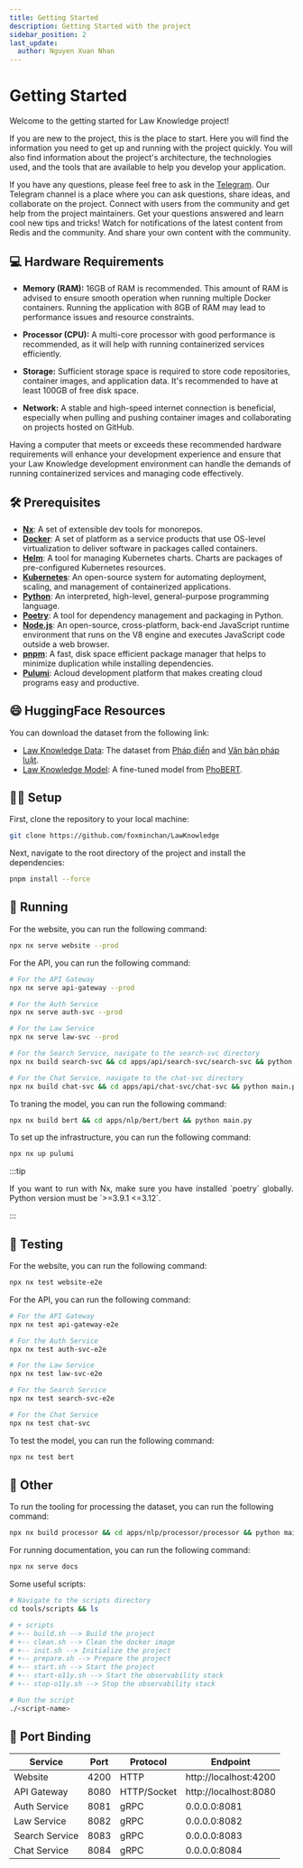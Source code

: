 ```yaml
---
title: Getting Started
description: Getting Started with the project
sidebar_position: 2
last_update:
  author: Nguyen Xuan Nhan
---
```


# Getting Started

<p align="justify">

Welcome to the getting started for Law Knowledge project!

If you are new to the project, this is the place to start. Here you will find the information you need to get up and running with the project quickly. You will also find information about the project's architecture, the technologies used, and the tools that are available to help you develop your application.

If you have any questions, please feel free to ask in the [Telegram](https://t.me/+bz74heXQgBwwOWRl). Our Telegram channel is a place where you can ask questions, share ideas, and collaborate on the project. Connect with users from the community and get help from the project maintainers. Get your questions answered and learn cool new tips and tricks! Watch for notifications of the latest content from Redis and the community. And share your own content with the community.

</p>

## 💻 Hardware Requirements

<p align="justify">

- **Memory (RAM):** 16GB of RAM is recommended. This amount of RAM is advised to ensure smooth operation when running multiple Docker containers. Running the application with 8GB of RAM may lead to performance issues and resource constraints.

- **Processor (CPU):** A multi-core processor with good performance is recommended, as it will help with running containerized services efficiently.

- **Storage:** Sufficient storage space is required to store code repositories, container images, and application data. It's recommended to have at least 100GB of free disk space.

- **Network:** A stable and high-speed internet connection is beneficial, especially when pulling and pushing container images and collaborating on projects hosted on GitHub.

Having a computer that meets or exceeds these recommended hardware requirements will enhance your development experience and ensure that your Law Knowledge development environment can handle the demands of running containerized services and managing code effectively.

</p>

## 🛠️ Prerequisites

<p align="justify">

- [**Nx**](https://nx.dev/): A set of extensible dev tools for monorepos.
- [**Docker**](https://www.docker.com/): A set of platform as a service products that use OS-level virtualization to deliver software in packages called containers.
- [**Helm**](https://helm.sh/): A tool for managing Kubernetes charts. Charts are packages of pre-configured Kubernetes resources.
- [**Kubernetes**](https://kubernetes.io/): An open-source system for automating deployment, scaling, and management of containerized applications.
- [**Python**](https://www.python.org/): An interpreted, high-level, general-purpose programming language.
- [**Poetry**](https://python-poetry.org/): A tool for dependency management and packaging in Python.
- [**Node.js**](https://nodejs.org/): An open-source, cross-platform, back-end JavaScript runtime environment that runs on the V8 engine and executes JavaScript code outside a web browser.
- [**pnpm**](https://pnpm.io/): A fast, disk space efficient package manager that helps to minimize duplication while installing dependencies.
- [**Pulumi**](https://www.pulumi.com/): Acloud development platform that makes creating cloud programs easy and productive.
</p>

## 😄 HuggingFace Resources

<p align="justify">

You can download the dataset from the following link:

- [Law Knowledge Data](https://huggingface.co/datasets/foxminchan/law-knowledge): The dataset from [Pháp điển](https://phapdien.gov.vn/) and [Văn bản pháp luật](https://vanbanphapluat.co/).
- [Law Knowledge Model](https://huggingface.co/foxminchan/law-knowledge): A fine-tuned model from [PhoBERT](https://huggingface.co/phobert-base-v2).

</p>

## 🧑‍💻 Setup

First, clone the repository to your local machine:

```bash
git clone https://github.com/foxminchan/LawKnowledge
```

Next, navigate to the root directory of the project and install the dependencies:

```bash
pnpm install --force
```

## 🚀 Running

For the website, you can run the following command:

```bash
npx nx serve website --prod
```

For the API, you can run the following command:

```bash
# For the API Gateway
npx nx serve api-gateway --prod

# For the Auth Service
npx nx serve auth-svc --prod

# For the Law Service
npx nx serve law-svc --prod

# For the Search Service, navigate to the search-svc directory
npx nx build search-svc && cd apps/api/search-svc/search-svc && python main.py

# For the Chat Service, navigate to the chat-svc directory
npx nx build chat-svc && cd apps/api/chat-svc/chat-svc && python main.py
```

To traning the model, you can run the following command:

```bash
npx nx build bert && cd apps/nlp/bert/bert && python main.py
```

To set up the infrastructure, you can run the following command:

```bash
npx nx up pulumi
```

:::tip

<p align="justify">
	If you want to run with Nx, make sure you have installed `poetry` globally. Python version must be `>=3.9.1 <=3.12`.
</p>

:::

## 🧪 Testing

For the website, you can run the following command:

```bash
npx nx test website-e2e
```

For the API, you can run the following command:

```bash
# For the API Gateway
npx nx test api-gateway-e2e

# For the Auth Service
npx nx test auth-svc-e2e

# For the Law Service
npx nx test law-svc-e2e

# For the Search Service
npx nx test search-svc-e2e

# For the Chat Service
npx nx test chat-svc
```

To test the model, you can run the following command:

```bash
npx nx test bert
```

## 🧩 Other

To run the tooling for processing the dataset, you can run the following command:

```bash
npx nx build processor && cd apps/nlp/processor/processor && python main.py
```

For running documentation, you can run the following command:

```bash
npx nx serve docs
```

Some useful scripts:

```bash
# Navigate to the scripts directory
cd tools/scripts && ls

# + scripts
# +-- build.sh --> Build the project
# +-- clean.sh --> Clean the docker image
# +-- init.sh --> Initialize the project
# +-- prepare.sh --> Prepare the project
# +-- start.sh --> Start the project
# +-- start-o11y.sh --> Start the observability stack
# +-- stop-o11y.sh --> Stop the observability stack

# Run the script
./<script-name>
```

## 🛜 Port Binding

<div align="center">
  <table>
      <thead>
          <tr>
            <th>Service</th>
				    <th>Port</th>
				    <th>Protocol</th>
				    <th>Endpoint</th>
				  </tr>
      </thead>
		  <tbody>
		      <tr>
            <td>Website</td>
				    <td>4200</td>
				    <td>HTTP</td>
				    <td>http://localhost:4200</td>
				  </tr>
			    <tr>
			      <td>API Gateway</td>
				    <td>8080</td>
				    <td>HTTP/Socket</td>
				    <td>http://localhost:8080</td>
				  </tr>
			    <tr>
			      <td>Auth Service</td>
				    <td>8081</td>
				    <td>gRPC</td>
				    <td>0.0.0.0:8081</td>
				  </tr>
			    <tr>
			      <td>Law Service</td>
				    <td>8082</td>
				    <td>gRPC</td>
				    <td>0.0.0.0:8082</td>
				  </tr>
			    <tr>
			      <td>Search Service</td>
				    <td>8083</td>
				    <td>gRPC</td>
				    <td>0.0.0.0:8083</td>
				  </tr>
			<tr>
			    <td>Chat Service</td>
				  <td>8084</td>
				  <td>gRPC</td>
				  <td>0.0.0.0:8084</td>
			</tr>
    </tbody>
  </table>
</div>